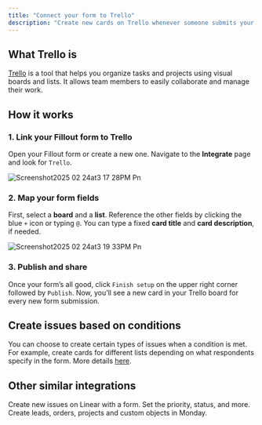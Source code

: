 ```yaml
---
title: "Connect your form to Trello"
description: "Create new cards on Trello whenever someone submits your Fillout form. Set the card title, description, and due date based on form answers dynamically."
---
```


## What Trello is

[Trello](https://trello.com/?ref=fillout-forms-help-article) is a tool that helps you organize tasks and projects using visual boards and lists. It allows team members to easily collaborate and manage their work.

## How it works

### **1. Link your Fillout form to Trello**

Open your Fillout form or create a new one. Navigate to the **Integrate** page and look for `Trello`.

![Screenshot2025 02 24at3 17 28PM Pn](/images/Screenshot2025-02-24at3.17.28PM.png)

### **2. Map your form fields**

First, select a **board** and a **list**. Reference the other fields by clicking the blue `+` icon or typing `@`. You can type a fixed **card title** and **card description**, if needed.

![Screenshot2025 02 24at3 19 33PM Pn](/images/Screenshot2025-02-24at3.19.33PM.png)

### **3. Publish and share**

Once your form’s all good, click `Finish setup` on the upper right corner followed by `Publish`. Now, you’ll see a new card in your Trello board for every new form submission.

## Create issues based on conditions

You can choose to create certain types of issues when a condition is met. For example, create cards for different lists depending on what respondents specify in the form. More details [here](https://www.notion.so/Conditional-integration-logic-180148986f5d47b981b5de5580b00169?pvs=21).

## Other similar integrations

<CardGroup cols={3}>
  <Card title="Connect your form to Linear" icon="diagram-venn" iconType="regular" color="#FFC738">
Create new issues on Linear with a form. Set the priority, status, and more.
  </Card>
  <Card title="Sync responses to Monday" icon="columns-3" iconType="regular" color="#FFC738">
Create leads, orders, projects and custom objects in Monday.
  </Card>
</CardGroup>